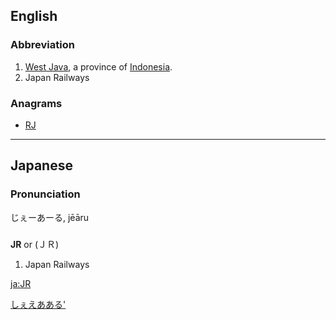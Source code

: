 {{also|Jr|JR|Jr.}}
==English==

===Abbreviation===
{{head|en|abbreviation}}

# [[West Java]], a province of [[Indonesia]].
# Japan Railways

===Anagrams===
* [[RJ#English|RJ]]

----

==Japanese==

===Pronunciation===
じぇーあーる, jēāru

==={{abbreviation-old|ja}}===
'''JR''' or (ＪＲ)

# Japan Railways

[[Category:Japanese nouns|しぇえあある']]

[[ja:JR]]